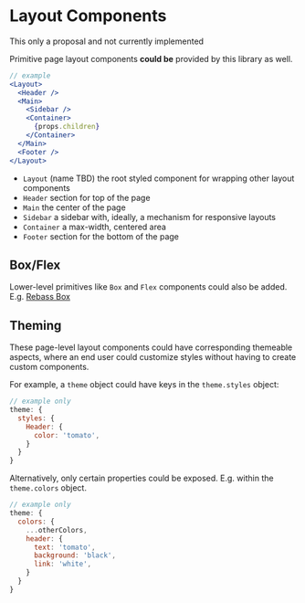 

# Layout Components

<Note>
  This only a proposal and not currently implemented
</Note>

Primitive page layout components **could be** provided by this library as well.

```jsx
// example
<Layout>
  <Header />
  <Main>
    <Sidebar />
    <Container>
      {props.children}
    </Container>
  </Main>
  <Footer />
</Layout>
```

- `Layout` (name TBD) the root styled component for wrapping other layout components
- `Header` section for top of the page
- `Main` the center of the page
- `Sidebar` a sidebar with, ideally, a mechanism for responsive layouts
- `Container` a max-width, centered area
- `Footer` section for the bottom of the page

## Box/Flex

Lower-level primitives like `Box` and `Flex` components could also be added. E.g. [Rebass Box](https://rebassjs.org/Box)

## Theming

These page-level layout components could have corresponding themeable aspects,
where an end user could customize styles without having to create custom components.

For example, a `theme` object could have keys in the `theme.styles` object:

```js
// example only
theme: {
  styles: {
    Header: {
      color: 'tomato',
    }
  }
}
```

Alternatively, only certain properties could be exposed. E.g. within the `theme.colors` object.

```js
// example only
theme: {
  colors: {
    ...otherColors,
    header: {
      text: 'tomato',
      background: 'black',
      link: 'white',
    }
  }
}
```
